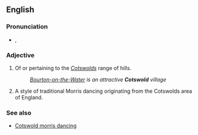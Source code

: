 ==English==

===Pronunciation===
* {{IPA|/ˈkɒts.wəʊld/}}, {{SAMPA|/"kQts.w@Uld/}} {{a|UK}}

===Adjective===
{{en-adj|-}}

# Of or pertaining to the ''[[Cotswolds]]'' range of hills.
#:''[[w:Bourton-on-the-Water|Bourton-on-the-Water]] is an attractive '''Cotswold''' village''
# {{context|morris dancing}} A style of traditional Morris dancing originating from the Cotswolds area of England.

===See also===
* [[Cotswold morris dancing]]